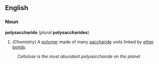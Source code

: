 ==English==
===Noun===
'''polysaccharide''' (''plural'' '''polysaccharides''')
#''(Chemistry)'' A [[polymer]] made of many [[saccharide]] units linked by [[ether]] [[bond]]s.
:''Cellulose is the most abundant polysaccharide on the planet''
